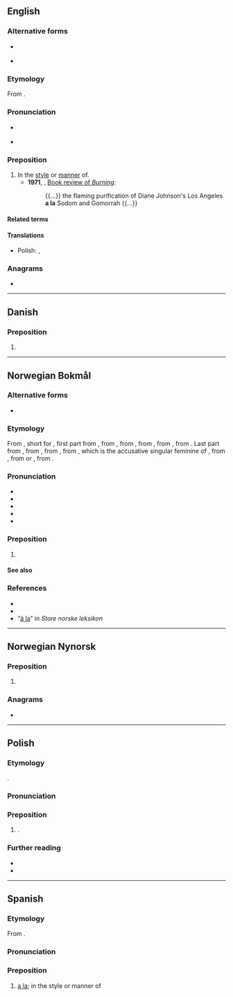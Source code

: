 {{also|Appendix:Variations of "ala"}}
==English==

===Alternative forms===
* {{l|en|à la}} {{qualifier|less common}}
* {{l|en|ala}} {{qualifier|colloquial}}

===Etymology===
From {{bor|en|fr|à la}}.

===Pronunciation===
* {{a|UK}} {{IPA|en|/æ læ/}}
* {{a|US}} {{IPA|en|/ɑ lɑ/}}

===Preposition===
{{en-prep|head=a la}}

# In the [[style]] or [[manner]] of.
#* '''1971''', ''{{w|The New York Times}}'', [https://web.archive.org/web/20090410083445/http://www.nytimes.com/books/00/04/16/specials/johnson-burning.html Book review of ''Burning'']:
#*: {{...}} the flaming purification of Diane Johnson's Los Angeles '''a la''' Sodom and Gomorrah {{...}}

====Related terms====
{{col3|en
|à la carte
|à la King
|a la minute
|a la mode
|à la russe
|chicken à la King
|service à la française
|service à la russe
}}

====Translations====
{{trans-top}}
{{trans-mid}}
* Polish: {{t+|pl|à la}}, {{t|pl|a la}}
{{trans-bottom}}

===Anagrams===
* {{anagrams|en|a=aal|AAL|Aal|aal}}

----

==Danish==

===Preposition===
{{da-prep}}

# {{alternative form of|da|à la}}

----

==Norwegian Bokmål==

===Alternative forms===
* {{l|nb|à la}}

===Etymology===
{{root|nb|ine-pro|*h₂el-}}
From {{bor|nb|fr|à la||in the [[style]] or [[manner]] of}}, short for {{l|nb|à la mode||in fashion}}, first part from {{der|nb|fr|à||to, on, in}}, from {{der|nb|frm}}, from {{der|nb|fro|a||to, towards, belonging to}}, from {{der|nb|la|ad||to, towards, up to, at}}, from {{der|nb|itc-pro|*ad||toward, to, on, up to, for}}, from {{der|nb|ine-pro|*h₂éd||to, at}}. Last part from {{der|nb|fr|la||the}}, from {{der|nb|frm|la||the}}, from {{der|nb|fro|la||the}}, from {{der|nb|la|illam||that, those}}, which is the accusative singular feminine of {{m|la|ille||that, those}}, from {{der|nb|itc-ola|olle||he, that}}, from {{der|nb|ine-pro|*h₂ol-no-}} or {{m|ine-pro|*h₂l̥-no-}}, from {{m|ine-pro|*h₂el-||beyond, other}}.

===Pronunciation===
* {{IPA|nb|/alːa/}}
* {{audio|nb|NB - Pronunciation of Norwegian Bokmål «à la».ogg|Audio}}
* {{rhymes|nb|alːa}}
* {{hyphenation|nb|a|la}}
* {{homophones|nb|Allah|à la}}

===Preposition===
{{head|nb|preposition}}

# {{alternative spelling of|nb|à la}}

====See also====
{{col4|nb
|a la carte
|a la carte-servering
|a la grecque
|a la mode
}}

===References===
* {{R:The Bokmål Dictionary}}
* {{R:NAOB|à_la}}
* “[http://www.snl.no/à_la à la]” in ''Store norske leksikon''

----

==Norwegian Nynorsk==

===Preposition===
{{nn-prep}}

# {{alt sp|nn|à la}}

===Anagrams===
* {{anagrams|nn|a=aal|ala|à la}}

----

==Polish==

===Etymology===
{{bor+|pl|fr|à la}}.

===Pronunciation===
{{pl-p|a'la|a=LL-Q809 (pol)-Olaf-à la.wav|r=ala}}

===Preposition===
{{head|pl|preposition}}

# {{alt sp|pl|à la}}.

===Further reading===
* {{R:pl:WSJP}}
* {{R:pl:PWN}}

----

==Spanish==

===Etymology===
From {{bor|en|fr|à la}}.

===Pronunciation===
{{es-IPA}}

===Preposition===
{{head|es|preposition}}

# [[#English|a la]]; in the style or manner of